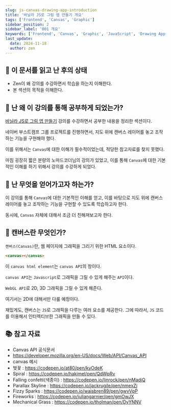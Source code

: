 ```yaml
---
slug: js-canvas-drawing-app-introduction
title: '바닐라 JS로 그림 앱 만들기 개요'
tags: ['Frontend', 'Canvas', 'Graphic']
sidebar_position: 2
sidebar_label: '001 개요'
keywords: ['Frontend', 'Canvas', 'Graphic', 'JavaScript', 'Drawing App']
last_update:
  date: 2024-11-18
  author: zen
---
```


## 🎯 이 문서를 읽고 난 후의 상태

- Zen이 왜 강의를 수강하면서 학습을 하는지 이해한다.
- 본 섹션의 목적을 이해한다.

## 🤔 난 왜 이 강의를 통해 공부하게 되었는가?

[바닐라 JS로 그림 앱 만들기](https://nomadcoders.co/javascript-for-beginners-2) 강의를 수강하면서 공부한 내용을 정리한 섹션이다.<br/>

네이버 부스트캠프 그룹 프로젝트를 진행하면서, 지도 위에 캔버스 레이어를 놓고 조작하는 기능을 구현해야 했다.<br/>

이를 위해서는 `Canvas`에 대한 이해가 필수적이었는데, 적당한 참고자료를 찾지 못했다.<br/>

마침 굉장히 짧은 분량의 노마드코더님의 강의가 있었고, 이를 통해 `Canvas`에 대한 기본적인 이해를 하기 위해서 강의를 수강하게 되었다. <br/>

## 🚀 난 무엇을 얻어가고자 하는가?

이 강의를 통해 `Canvas`에 대한 기본적인 이해를 얻고, 이를 바탕으로 지도 위에 캔버스 레이어를 놓고 조작하는 기능을 구현할 수 있도록 학습하고자 한다.<br/>

동시에, `Canvas` 자체에 대해서 조금 더 친해져보고자 한다.<br/>

## 🤔 캔버스란 무엇인가?

`캔버스(Canvas)`란, 웹 페이지에 그래픽을 그리기 위한 HTML 요소이다.<br/>

```html
<canvas></canvas>
```

이 `canvas html element`는 `canvas API`의 창이다.<br/>

`canvas API`는 `Javascript`로 그래픽을 그릴 수 있게 해주는 `API`이다.<br/>

`WebGL API`로 2D, 3D 그래픽을 그릴 수 있게 해준다. <br/>

여기서는 2D에 대해서만 다룰 예정이다. <br/>

재밌게도, 캔버스는 `JS`로 그래픽을 다루는 여러 요소를 제공한다. 그에 따라서, `JS` 코드를 이용해서 인터렉티브한 그래픽을 만들 수 있다.<br/>

## 📚 참고 자료

- Canvas API 공식문서
- https://developer.mozilla.org/en-US/docs/Web/API/Canvas_API
- canvas 예시
- 벚꽃 : https://codepen.io/at80/pen/kyOdeK
- Spiral : https://codepen.io/hakimel/pen/QdWpRv
- Falling confetti(색종이) : https://codepen.io/linrock/pen/nMadjQ
- Parallax Skyline : https://codepen.io/jackrugile/pen/nmexZj
- Fizzy Sparks : https://codepen.io/waisbren89/pen/gwvVpP
- Fireworks : https://codepen.io/juliangarnier/pen/gmOwJX
- Mechanical Grass : https://codepen.io/tholman/pen/DvYNNV